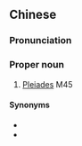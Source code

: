 {{also|七姊妹星团}}
==Chinese==
{{zh-forms|s=七姊妹星团|type=122}}

===Pronunciation===
{{zh-pron
|m=Qī Zǐmèi xīngtuán
|c=cat1 zi2 mui5 sing1 tyun4
|cat=pn
}}

===Proper noun===
{{zh-proper noun}}

# [[Pleiades]] M45

====Synonyms====
* {{zh-l|昴宿星團}}
* {{zh-l|昴宿團}}

{{zh-cat|Astronomy}}